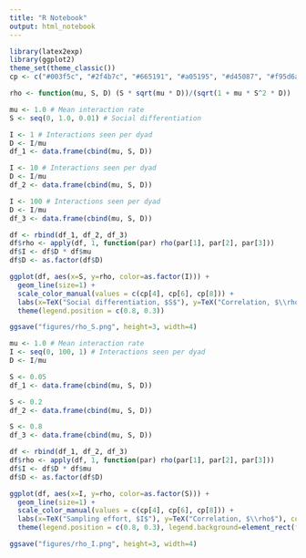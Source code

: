 ```yaml
---
title: "R Notebook"
output: html_notebook
---
```


```r
library(latex2exp)
library(ggplot2)
theme_set(theme_classic())
cp <- c("#003f5c", "#2f4b7c", "#665191", "#a05195", "#d45087", "#f95d6a", "#ff7c43", "#ffa600")
```

```r
rho <- function(mu, S, D) (S * sqrt(mu * D))/(sqrt(1 + mu * S^2 * D))
```

```r
mu <- 1.0 # Mean interaction rate
S <- seq(0, 1.0, 0.01) # Social differentiation

I <- 1 # Interactions seen per dyad
D <- I/mu
df_1 <- data.frame(cbind(mu, S, D))

I <- 10 # Interactions seen per dyad
D <- I/mu
df_2 <- data.frame(cbind(mu, S, D))

I <- 100 # Interactions seen per dyad
D <- I/mu
df_3 <- data.frame(cbind(mu, S, D))

df <- rbind(df_1, df_2, df_3)
df$rho <- apply(df, 1, function(par) rho(par[1], par[2], par[3]))
df$I <- df$D * df$mu
df$D <- as.factor(df$D)

ggplot(df, aes(x=S, y=rho, color=as.factor(I))) +
  geom_line(size=1) +
  scale_color_manual(values = c(cp[4], cp[6], cp[8])) +
  labs(x=TeX("Social differentiation, $S$"), y=TeX("Correlation, $\\rho$"), color=TeX("$I$"))+
  theme(legend.position = c(0.8, 0.3))

ggsave("figures/rho_S.png", height=3, width=4)
```

```r
mu <- 1.0 # Mean interaction rate
I <- seq(0, 100, 1) # Interactions seen per dyad
D <- I/mu

S <- 0.05
df_1 <- data.frame(cbind(mu, S, D))

S <- 0.2
df_2 <- data.frame(cbind(mu, S, D))

S <- 0.8
df_3 <- data.frame(cbind(mu, S, D))

df <- rbind(df_1, df_2, df_3)
df$rho <- apply(df, 1, function(par) rho(par[1], par[2], par[3]))
df$I <- df$D * df$mu
df$D <- as.factor(df$D)

ggplot(df, aes(x=I, y=rho, color=as.factor(S))) +
  geom_line(size=1) +
  scale_color_manual(values = c(cp[4], cp[6], cp[8])) +
  labs(x=TeX("Sampling effort, $I$"), y=TeX("Correlation, $\\rho$"), color=TeX("$S$")) +
  theme(legend.position = c(0.8, 0.3), legend.background=element_rect(fill=alpha('white', 0.5)))

ggsave("figures/rho_I.png", height=3, width=4)
```
